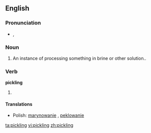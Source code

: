 ==English==

===Pronunciation===
*{{IPA|/ˈpɪk.lɪŋ/}}, {{SAMPA|/"pIk.lIN/}}

===Noun===
{{en-noun}}

# An instance of processing something in brine or other solution..

===Verb===
'''pickling'''
# {{present participle of|[[pickle]]}}

====Translations====
{{top}}
{{mid}}
* Polish: [[marynowanie]] {{n}}, [[peklowanie]] {{n}}
{{bottom}}

[[ta:pickling]]
[[vi:pickling]]
[[zh:pickling]]